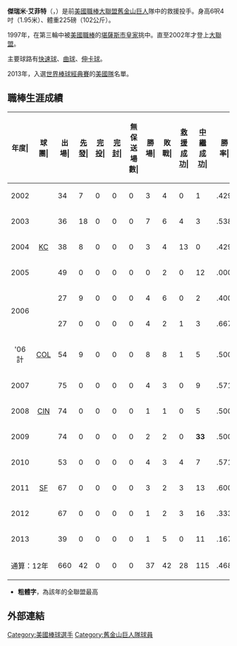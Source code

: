 
{{Infobox baseball biography
|name=傑瑞米·艾菲特<br />Jeremy Affeldt
|image= IMG 8816 Jeremy Affeldt.jpg
|image_size  =
|caption =
|position=[[投手|投手]]
|bats=左
|throws=左
|birth_date= {{Birth date and age|1979|6|6}}
|birth_place= [[亞利桑那州|亞利桑那州]][[鳳凰城_(亞利桑那州)|鳳凰城]]
|death_date= 
|death_place= 
|debutleague =[[美國職棒大聯盟|美國職棒大聯盟]]
|debutdate=4月6日
|debutyear=2002年
|debutteam=[[堪薩斯市皇家|堪薩斯市皇家]]
|finalleague =[[美國職棒大聯盟|美國職棒大聯盟]]
|finaldate=10月4日
|finalyear=2015年
|finalteam=[[舊金山巨人|舊金山巨人]]
|statleague =[[美國職棒大聯盟|美國職棒大聯盟]]
|stat1label=勝敗投數
|stat1value=43-46
|stat2label=[[防禦率|防禦率]]
|stat2value=3.97
|stat3label=[[三振|三振]]
|stat3value=720
|teams=
* [[堪薩斯市皇家|堪薩斯市皇家]] ({{mlby|2002}}–{{mlby|2006}})
* [[科羅拉多落磯|科羅拉多落磯]] ({{mlby|2006}}–{{mlby|2007}})
* [[辛辛那提紅人|辛辛那提紅人]] ({{mlby|2008}})
* [[舊金山巨人|舊金山巨人]] ({{mlby|2009}}–{{mlby|2015}})
|highlights=
* 3×[[世界大賽|世界大賽]]冠軍 ([[2010年世界大賽|2010]],[[2012年世界大賽|2012]],[[2014年世界大賽|2014]])
|hoflink = National Baseball Hall of Fame and Museum
|hoftype = National
|hofdate= 
|hofvote= 
}}
'''傑瑞米·艾菲特'''（'''{{lang-en|Jeremy Affeldt}}'''，{{bd|1979年|6月6日|catIdx=Jeremy Affeldt}}）是前[[美國職棒大聯盟|美國職棒大聯盟]][[舊金山巨人|舊金山巨人]]隊中的救援投手。身高6呎4吋（1.95米）、體重225磅（102公斤）。

1997年，在第三輪中被[[美國職棒|美國職棒]]的[[堪薩斯市皇家|堪薩斯市皇家]]挑中。直至2002年才登上[[大聯盟|大聯盟]]。

主要球路有[[快速球|快速球]]、[[曲球|曲球]]、[[伸卡球|伸卡球]]。 

2013年，入選[[2013年世界棒球經典賽|世界棒球經典賽]]的[[2013年世界棒球經典賽美國代表隊|美國隊]]名單。

==職棒生涯成績==
{| class="wikitable" style="text-align:right; font-size:small"
|-bgcolor="#efefef"
!年度|!!球團|!!出場|!![[先發投手|先發]]|!![[完投|完投]]|!![[完封|完封]]|!!無保送<br>場數|!!勝場|!!敗戰|!![[救援成功|救援成功]]|!![[中繼成功|中繼成功]]|!!勝率|!!打者|!!投球<br>局數|!!被<br>安<br>打|!!被全壘打|!!保送|!![[故意四壞|故意四壞]]|!!觸身球|!!三<br>振<br>數|!![[暴投|暴投]]|!!犯規|!!失分|!!自<br>責<br>分|!!防<br>禦<br>率|!![[WHIP|WHIP]]
|-
|style="text-align:center"|2002
|rowspan="5" style="text-align:center"|[[堪薩斯市皇家|KC]]
|34||7||0||0||0||3||4||0||1||.429||353||77.2||85||8||37||4||3||67||5||2||41||40||4.64||1.57
|-
|style="text-align:center;"|2003
|36||18||0||0||0||7||6||4||3||.538||533||126.0||126||12||38||1||5||98||2||2||58||55||3.93||1.30
|-
|style="text-align:center;"|2004
|38||8||0||0||0||3||4||13||0||.429||344||76.1||91||6||32||2||3||49||4||3||49||42||4.95||1.61
|-
|style="text-align:center;"|2005
|49||0||0||0||0||0||2||0||12||.000||232||49.2||56||3||29||2||0||39||5||0||35||29||5.26||1.71
|-
|rowspan="2" style="text-align:center"|2006
|27||9||0||0||0||4||6||0||2||.400||320||70.0||71||9||42||0||1||28||2||0||51||46||5.91||1.61
|-
|rowspan="3" style="text-align:center"|[[科羅拉多落磯|COL]]
|27||0||0||0||0||4||2||1||3||.667||128||27.1||31||4||13||3||1||20||0||0||23||21||6.91||1.61
|-style="background-color:#f2f2f2"
!style="text-align:center;"|'06計
|54||9||0||0||0||8||8||1||5||.500||448||97.1||102||13||55||3||2||48||2||0||74||67||6.20||1.61
|-
|style="text-align:center;"|2007
|75||0||0||0||0||4||3||0||9||.571||253||59.0||47||3||33||9||3||46||6||1||26||23||3.51||1.36
|-
|style="text-align:center;"|2008
|style="text-align:center;"|[[辛辛那提紅人|CIN]]
|74||0||0||0||0||1||1||0||5||.500||335||78.1||78||9||25||0||3||80||6||0||36||29||3.33||1.32
|-
|style="text-align:center;"|2009
|rowspan="5" style="text-align:center;"|[[舊金山巨人|SF]]
|74||0||0||0||0||2||2||0||'''33'''||.500||248||62.1||42||3||31||3||3||55||5||0||14||12||1.73||1.17
|-
|style="text-align:center;"|2010
|53||0||0||0||0||4||3||4||7||.571||228||50.0||56||4||24||5||3||44||4||0||25||23||4.14||1.60
|-
|style="text-align:center;"|2011
|67||0||0||0||0||3||2||3||13||.600||259||61.2||47||5||24||3||4||54||4||0||22||18||2.63||1.15
|-
|style="text-align:center;"|2012
|67||0||0||0||0||1||2||3||16||.333||267||63.1||57||1||23||1||3||57||5||0||23||19||2.70||1.26
|-
|style="text-align:center;"|2013
|39||0||0||0||0||1||5||0||11||.167||146||33.2||27||2||17||5||4||21||2||0||14||14||3.74||1.31
|-
!colspan="2"|通算：12年
|660||42||0||0||0||37||42||28||115||.468||3646||835.1||814||69||368||38||36||658||50||8||417||371||4.00||1.42
|}
*'''粗體字'''，為該年的全聯盟最高



==外部連結==
{{Commons category|Jeremy Affeldt}}
{{Baseballstats |mlb=346793 |espn=5061 |br=a/affelje01 |fangraphs=583 |cube=Jeremy-Affeldt|brm=affeld001jer}}



{{2010 World Series Champions}}
{{2012 World Series Champions}}
{{2014 World Series Champions}}
{{2013年世界棒球經典賽美國隊選手列表}}

[[Category:美國棒球選手|Category:美國棒球選手]]
[[Category:舊金山巨人隊球員|Category:舊金山巨人隊球員]]
